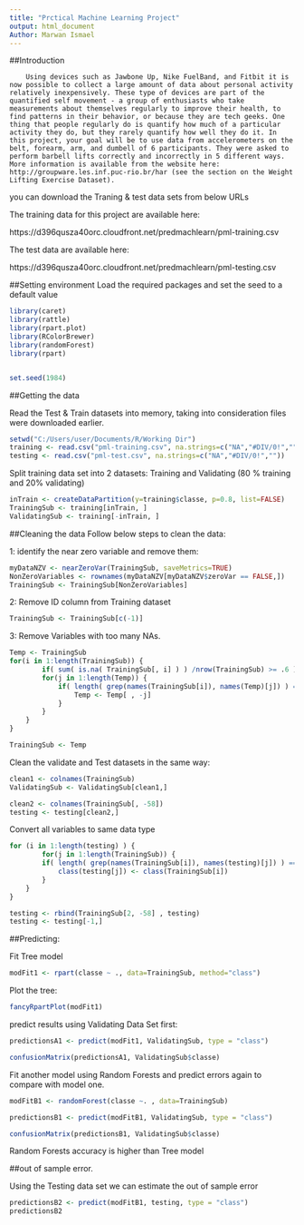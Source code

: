 ```yaml
---
title: "Prctical Machine Learning Project"
output: html_document
Author: Marwan Ismael
---
```


##Introduction
        
        Using devices such as Jawbone Up, Nike FuelBand, and Fitbit it is now possible to collect a large amount of data about personal activity relatively inexpensively. These type of devices are part of the quantified self movement - a group of enthusiasts who take measurements about themselves regularly to improve their health, to find patterns in their behavior, or because they are tech geeks. One thing that people regularly do is quantify how much of a particular activity they do, but they rarely quantify how well they do it. In this project, your goal will be to use data from accelerometers on the belt, forearm, arm, and dumbell of 6 participants. They were asked to perform barbell lifts correctly and incorrectly in 5 different ways. More information is available from the website here: http://groupware.les.inf.puc-rio.br/har (see the section on the Weight Lifting Exercise Dataset).

you can download the Traning & test data sets from below URLs

The training data for this project are available here:

https://d396qusza40orc.cloudfront.net/predmachlearn/pml-training.csv

The test data are available here:

https://d396qusza40orc.cloudfront.net/predmachlearn/pml-testing.csv



##Setting environment
Load the required packages and set the seed to a default value

```r
library(caret)
library(rattle)
library(rpart.plot)
library(RColorBrewer)
library(randomForest)
library(rpart)


set.seed(1984)
```

##Getting the data

Read the Test & Train datasets into memory, taking into consideration files were downloaded earlier.
```r
setwd("C:/Users/user/Documents/R/Working Dir")
training <- read.csv("pml-training.csv", na.strings=c("NA","#DIV/0!",""))
testing <- read.csv("pml-test.csv", na.strings=c("NA","#DIV/0!",""))
```


Split training data set into 2 datasets: Training and Validating (80 % training and 20% validating)
```r
inTrain <- createDataPartition(y=training$classe, p=0.8, list=FALSE)
TrainingSub <- training[inTrain, ] 
ValidatingSub <- training[-inTrain, ]
```



##Cleaning the data
Follow below steps to clean the data:

1: identify the near zero variable and remove them:
```r
myDataNZV <- nearZeroVar(TrainingSub, saveMetrics=TRUE)
NonZeroVariables <- rownames(myDataNZV[myDataNZV$zeroVar == FALSE,])
TrainingSub <- TrainingSub[NonZeroVariables]
```

2: Remove ID column from Training dataset
```r
TrainingSub <- TrainingSub[c(-1)]
```

3: Remove Variables with too many NAs.

```r
Temp <- TrainingSub 
for(i in 1:length(TrainingSub)) { 
        if( sum( is.na( TrainingSub[, i] ) ) /nrow(TrainingSub) >= .6 ) { 
        for(j in 1:length(Temp)) {
            if( length( grep(names(TrainingSub[i]), names(Temp)[j]) ) ==1)  { 
                Temp <- Temp[ , -j]
            }   
        } 
    }
}

TrainingSub <- Temp
```

Clean the validate and Test datasets in the same way:

```r
clean1 <- colnames(TrainingSub)
ValidatingSub <- ValidatingSub[clean1,]

clean2 <- colnames(TrainingSub[, -58]) 
testing <- testing[clean2,]
```


Convert all variables to same data type
```r
for (i in 1:length(testing) ) {
        for(j in 1:length(TrainingSub)) {
        if( length( grep(names(TrainingSub[i]), names(testing)[j]) ) ==1)  {
            class(testing[j]) <- class(TrainingSub[i])
        }      
    }      
}

testing <- rbind(TrainingSub[2, -58] , testing)
testing <- testing[-1,]
```


##Predicting:


Fit Tree model
```r
modFit1 <- rpart(classe ~ ., data=TrainingSub, method="class")
```
Plot the tree:

```r
fancyRpartPlot(modFit1)
```



predict results using Validating Data Set first:

```r
predictionsA1 <- predict(modFit1, ValidatingSub, type = "class")

confusionMatrix(predictionsA1, ValidatingSub$classe)
```

Fit another model using Random Forests and predict errors again to compare with model one.
```r
modFitB1 <- randomForest(classe ~. , data=TrainingSub)

predictionsB1 <- predict(modFitB1, ValidatingSub, type = "class")

confusionMatrix(predictionsB1, ValidatingSub$classe)
```



Random Forests accuracy is higher than Tree model

##out of sample error.

Using the Testing data set we can estimate the out of sample error
```r
predictionsB2 <- predict(modFitB1, testing, type = "class")
predictionsB2
```



